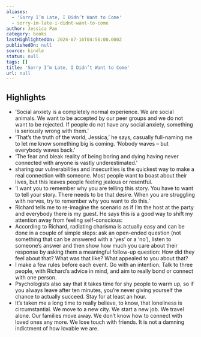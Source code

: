 ```yaml
---
aliases:
  - 'Sorry I’m Late, I Didn’t Want to Come'
  - sorry-im-late-i-didnt-want-to-come
author: Jessica Pan
category: books
lastHighlightedOn: 2024-07-16T04:56:00.000Z
publishedOn: null
source: kindle
status: null
tags: []
title: 'Sorry I’m Late, I Didn’t Want to Come'
url: null
---
```

## Highlights

- ‘Social anxiety is a completely normal experience. We are social animals. We want to be accepted by our peer groups and we do not want to be rejected. If people do not have any social anxiety, something is seriously wrong with them.’
- ‘That’s the truth of the world, Jessica,’ he says, casually full-naming me to let me know something big is coming. ‘Nobody waves – but everybody waves back.’
- ‘The fear and bleak reality of being boring and dying having never connected with anyone is vastly underestimated.’
- sharing our vulnerabilities and insecurities is the quickest way to make a real connection with someone. Most people want to boast about their lives, but this leaves people feeling jealous or resentful.
- ‘I want you to remember why you are telling this story. You have to want to tell your story. There needs to be that desire. When you are struggling with nerves, try to remember why you want to do this.’
- Richard tells me to re-imagine the scenario as if I’m the host at the party and everybody there is my guest. He says this is a good way to shift my attention away from feeling self-conscious:
- According to Richard, radiating charisma is actually easy and can be done in a couple of simple steps: ask an open-ended question (not something that can be answered with a ‘yes’ or a ‘no’), listen to someone’s answer and then show how much you care about their response by asking them a meaningful follow-up question: How did they feel about that? What was that like? What appealed to you about that?
- I make a few rules before each event. Go with an intention. Talk to three people, with Richard’s advice in mind, and aim to really bond or connect with one person.
- Psychologists also say that it takes time for shy people to warm up, so if you always leave after ten minutes, you’re never giving yourself the chance to actually succeed. Stay for at least an hour.
- It’s taken me a long time to really believe, to know, that loneliness is circumstantial. We move to a new city. We start a new job. We travel alone. Our families move away. We don’t know how to connect with loved ones any more. We lose touch with friends. It is not a damning indictment of how lovable we are.
